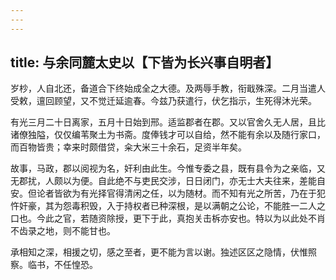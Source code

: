 ```yaml
---
---
---
```

title: 与余同麓太史以【下皆为长兴事自明者】
---



岁杪，人自北还，备道合下终始成全之大德。及两辱手教，衔戢殊深。二月当遣人受敕，邅回顾望，又不觉迁延逾春。今兹乃获遣行，伏乞指示，生死得沐光荣。

有光三月二十日离家，五月十日始到邢。适监郡者在郡。又以官舍久无人居，且比诸僚独隘，仅仅编苇聚土为书斋。度俸钱才可以自给，然不能有余以及随行家口，而百物皆贵；幸来时颇借贷，籴大米三十余石，足资半年矣。

故事，马政，郡以阅视为名，奸利由此生。今惟专委之县，既有县令为之亲临，又无郡扰，人颇以为便。自此绝不与吏民交涉，日日闭门，亦无士大夫往来，差能自安。但论者皆欲为有光择官得清闲之任，以为随材。而不知有光之所苦，乃在于犯忤奸豪，其为怨毒积毁，入于持权者已种深根，是以满朝之公论，不能胜一二人之口也。今此之官，若随资除授，更下于此，真抱关击柝亦安也。特以为以此处不肖不齿录之地，则不能甘也。

承相知之深，相援之切，感之至者，更不能为言以谢。独述区区之隐情，伏惟照察。临书，不任惶恐。